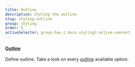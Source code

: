 ```yaml
---
title: Outline
description: Styling the outline
slug: styling-outline
group: styling
order: 5
activeSelector: group-has-[.docs-styling]:active-content
---
```


#### [Outline](https://tailwindcss.com/docs/outline-width)
Define outline. Take a look on every [outline](https://tailwindcss.com/docs/outline-width) available option.

